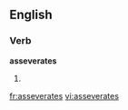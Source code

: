 
==English==

===Verb===
'''asseverates'''

# {{third-person singular of|[[asseverate]]}}

[[fr:asseverates]]
[[vi:asseverates]]